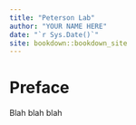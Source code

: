 ```yaml
--- 
title: "Peterson Lab"
author: "YOUR NAME HERE"
date: "`r Sys.Date()`"
site: bookdown::bookdown_site
---
```


# Preface {-}
\renewcommand{\chaptermark}[1]{\markboth{\uppercase{#1}}{\uppercase{#1}}}
\chaptermark{Preface}

Blah blah blah

\renewcommand{\chaptermark}[1]{\markboth{\uppercase{\thechapter. \ #1}}{}}

